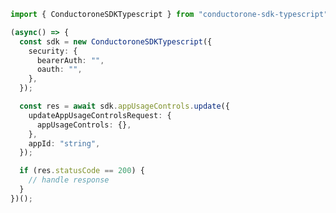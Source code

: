 ```typescript C1ApiAppV1AppUsageControlsServiceUpdate.ts
import { ConductoroneSDKTypescript } from "conductorone-sdk-typescript";

(async() => {
  const sdk = new ConductoroneSDKTypescript({
    security: {
      bearerAuth: "",
      oauth: "",
    },
  });

  const res = await sdk.appUsageControls.update({
    updateAppUsageControlsRequest: {
      appUsageControls: {},
    },
    appId: "string",
  });

  if (res.statusCode == 200) {
    // handle response
  }
})();
```
